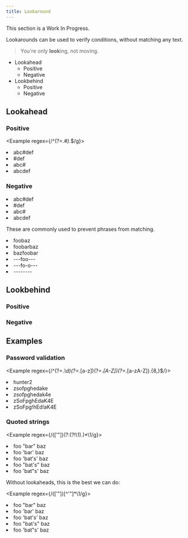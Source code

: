 ```yaml
---
title: Lookaround
---
```


<Note>This section is a Work In Progress.</Note>

Lookarounds can be used to verify conditions, without matching any text.

> You're only **look**ing, not moving.

-   Lookahead
    -   Positive
    -   Negative
-   Lookbehind
    -   Positive
    -   Negative

## Lookahead

### Positive

<Example regex={/^(?=.*#).*$/g}>
    <li>abc#def</li>
    <li>#def</li>
    <li>abc#</li>
    <li>abcdef</li>
</Example>

### Negative

<Example regex={/^(?!.*#).*$/g}>
    <li>abc#def</li>
    <li>#def</li>
    <li>abc#</li>
    <li>abcdef</li>
</Example>

These are commonly used to prevent phrases from matching.

<Example regex={/foo(?!bar)/g}>
    <li>foobaz</li>
    <li>foobarbaz</li>
    <li>bazfoobar</li>
</Example>

<Example regex={/---(?:(?!---).)*---/g}>
    <li>---foo---</li>
    <li>---fo-o---</li>
    <li>--------</li>
</Example>

## Lookbehind

### Positive

### Negative

## Examples

### Password validation

<Example regex={/^(?=.*\d)(?=.*[a-z])(?=.*[A-Z])(?=.*[a-zA-Z]).{8,}$/}>
    <li>hunter2</li>
    <li>zsofpghedake</li>
    <li>zsofpghedak4e</li>
    <li>zSoFpghEdaK4E</li>
    <li>zSoFpg!hEd!aK4E</li>
</Example>

### Quoted strings

<Example regex={/(['"])(?:(?!\1).)*\1/g}>
    <li>foo "bar" baz</li>
    <li>foo 'bar' baz</li>
    <li>foo 'bat's' baz</li>
    <li>foo "bat's" baz</li>
    <li>foo 'bat"s' baz</li>
</Example>

Without lookaheads, this is the best we can do:

<Example regex={/(['"])[^'"]*\1/g}>
    <li>foo "bar" baz</li>
    <li>foo 'bar' baz</li>
    <li>foo 'bat's' baz</li>
    <li>foo "bat's" baz</li>
    <li>foo 'bat"s' baz</li>
</Example>
